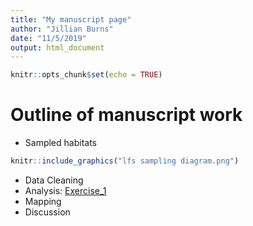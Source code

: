 ```yaml
---
title: "My manuscript page"
author: "Jillian Burns"
date: "11/5/2019"
output: html_document
---
```


```r
knitr::opts_chunk$set(echo = TRUE)
```

# Outline of manuscript work

- Sampled habitats

<!-- <img src="lfs sampling diagram.png" title = "sampling diagram"/> -->

```r
knitr::include_graphics("lfs sampling diagram.png")
```

- Data Cleaning
- Analysis: [Exercise_1](Exercise_1.html)
- Mapping
- Discussion

